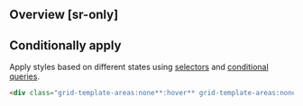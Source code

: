 ## Overview [sr-only]
<Overview/>

## Conditionally apply
Apply styles based on different states using [selectors](/guide/state-selectors) and [conditional queries](/guide/conditional-queries).
```html
<div class="grid-template-areas:none**:hover** grid-template-areas:none**@sm** grid-template-areas:none**@dark** grid-template-areas:none**@print**">…</div>
```

